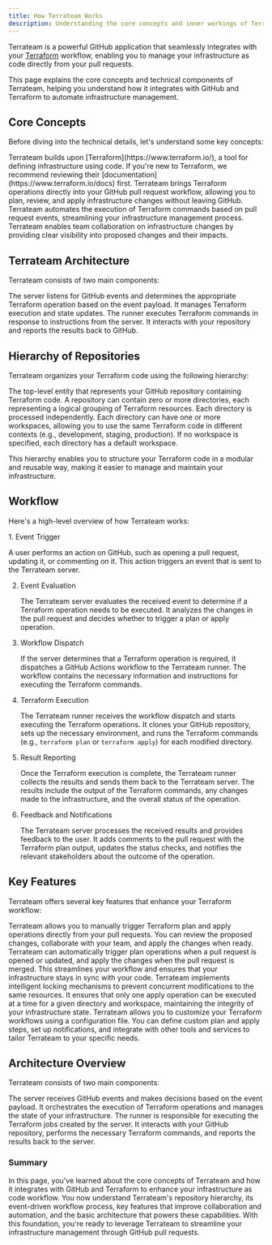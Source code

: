 ```yaml
---
title: How Terrateam Works
description: Understanding the core concepts and inner workings of Terrateam
---
```




Terrateam is a powerful GitHub application that seamlessly integrates with your [Terraform](https://www.terraform.io/) workflow, enabling you to manage your infrastructure as code directly from your pull requests. 

This page explains the core concepts and technical components of Terrateam, helping you understand how it integrates with GitHub and Terraform to automate infrastructure management.

## Core Concepts

Before diving into the technical details, let's understand some key concepts:

<CardGrid>
  <Card title="Infrastructure as Code" icon="document">
    Terrateam builds upon [Terraform](https://www.terraform.io/), a tool for defining infrastructure using code. If you're new to Terraform, we recommend reviewing their [documentation](https://www.terraform.io/docs) first.
  </Card>
  <Card title="Pull Request Integration" icon="github">
    Terrateam brings Terraform operations directly into your GitHub pull request workflow, allowing you to plan, review, and apply infrastructure changes without leaving GitHub.
  </Card>
  <Card title="Automated Workflows" icon="refresh">
    Terrateam automates the execution of Terraform commands based on pull request events, streamlining your infrastructure management process.
  </Card>
  <Card title="Collaboration" icon="people">
    Terrateam enables team collaboration on infrastructure changes by providing clear visibility into proposed changes and their impacts.
  </Card>
</CardGrid>

## Terrateam Architecture

Terrateam consists of two main components:

<CardGrid>
  <Card title="Terrateam Server" icon="server">
    The server listens for GitHub events and determines the appropriate Terraform operation based on the event payload. It manages Terraform execution and state updates.
  </Card>

  <Card title="Terrateam Runner" icon="running">
    The runner executes Terraform commands in response to instructions from the server. It interacts with your repository and reports the results back to GitHub.
  </Card>
</CardGrid>

## Hierarchy of Repositories

Terrateam organizes your Terraform code using the following hierarchy:

<CardGrid>
  <Card title="Repository" icon="github">
    The top-level entity that represents your GitHub repository containing Terraform code.
  </Card>
  <Card title="Directory" icon="folder">
    A repository can contain zero or more directories, each representing a logical grouping of Terraform resources. Each directory is processed independently.
  </Card>
  <Card title="Workspace" icon="layers">
    Each directory can have one or more workspaces, allowing you to use the same Terraform code in different contexts (e.g., development, staging, production). If no workspace is specified, each directory has a default workspace.
  </Card>
</CardGrid>

This hierarchy enables you to structure your Terraform code in a modular and reusable way, making it easier to manage and maintain your infrastructure.

## Workflow

Here's a high-level overview of how Terrateam works:

<Steps>
1. Event Trigger

   A user performs an action on GitHub, such as opening a pull request, updating it, or commenting on it. This action triggers an event that is sent to the Terrateam server.

2. Event Evaluation

   The Terrateam server evaluates the received event to determine if a Terraform operation needs to be executed. It analyzes the changes in the pull request and decides whether to trigger a plan or apply operation.

3. Workflow Dispatch

   If the server determines that a Terraform operation is required, it dispatches a GitHub Actions workflow to the Terrateam runner. The workflow contains the necessary information and instructions for executing the Terraform commands.

4. Terraform Execution

   The Terrateam runner receives the workflow dispatch and starts executing the Terraform operations. It clones your GitHub repository, sets up the necessary environment, and runs the Terraform commands (e.g., `terraform plan` or `terraform apply`) for each modified directory.

5. Result Reporting

   Once the Terraform execution is complete, the Terrateam runner collects the results and sends them back to the Terrateam server. The results include the output of the Terraform commands, any changes made to the infrastructure, and the overall status of the operation.

6. Feedback and Notifications

   The Terrateam server processes the received results and provides feedback to the user. It adds comments to the pull request with the Terraform plan output, updates the status checks, and notifies the relevant stakeholders about the outcome of the operation.

</Steps>

## Key Features

Terrateam offers several key features that enhance your Terraform workflow:

<CardGrid>
  <Card title="Plan and Apply Operations" icon="list-check">
    Terrateam allows you to manually trigger Terraform plan and apply operations directly from your pull requests. You can review the proposed changes, collaborate with your team, and apply the changes when ready.
  </Card>
  <Card title="Automatic Plan and Apply" icon="clock">
    Terrateam can automatically trigger plan operations when a pull request is opened or updated, and apply the changes when the pull request is merged. This streamlines your workflow and ensures that your infrastructure stays in sync with your code.
  </Card>
  <Card title="Locking and Concurrency" icon="lock">
    Terrateam implements intelligent locking mechanisms to prevent concurrent modifications to the same resources. It ensures that only one apply operation can be executed at a time for a given directory and workspace, maintaining the integrity of your infrastructure state.
  </Card>
  <Card title="Customizable Workflows" icon="sliders">
    Terrateam allows you to customize your Terraform workflows using a configuration file. You can define custom plan and apply steps, set up notifications, and integrate with other tools and services to tailor Terrateam to your specific needs.
  </Card>
</CardGrid>

## Architecture Overview

Terrateam consists of two main components:

<CardGrid>
  <Card title="Terrateam Server" icon="server">
    The server receives GitHub events and makes decisions based on the event payload. It orchestrates the execution of Terraform operations and manages the state of your infrastructure.
  </Card>
  <Card title="Terrateam Runner" icon="running">
    The runner is responsible for executing the Terraform jobs created by the server. It interacts with your GitHub repository, performs the necessary Terraform commands, and reports the results back to the server.
  </Card>
</CardGrid>

### Summary
In this page, you've learned about the core concepts of Terrateam and how it integrates with GitHub and Terraform to enhance your infrastructure as code workflow. You now understand Terrateam's repository hierarchy, its event-driven workflow process, key features that improve collaboration and automation, and the basic architecture that powers these capabilities. With this foundation, you're ready to leverage Terrateam to streamline your infrastructure management through GitHub pull requests.
